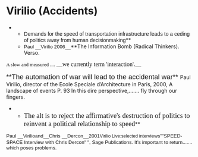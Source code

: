 =Virilio (Accidents)= 
**<span style="font-family: Arial,sans-serif;">Demands for the speed of transportation infrastructure leads to a ceding of politics away from human decisionmaking</span>**
**<span style="font-family: Arial,sans-serif; font-size: 10pt;">Paul __Virilio 2006__</span>**The Information Bomb (Radical Thinkers). Verso.
<span style="font-family: 'Times New Roman',serif; font-size: 10pt;">A slow and measured ....</span><span style="font-family: 'Times New Roman',serif; font-size: 12pt;"> __we currently term 'interaction'.__</span>

<span style="font-family: Calibri,sans-serif; font-size: 14pt;">**The automation of war will lead to the accidental war** </span>
Paul <span class="StyleBoldUnderline">Virilio</span>, director of the Ecole Speciale d’Architecture in Paris, <span class="StyleBoldUnderline">2000</span>, A landscape of events P. 93
In this dire perspective,....... fly through our fingers.

**<span style="font-family: 'Times New Roman',serif; font-size: 14pt;">The alt is to reject the affirmative's destruction of politics to reinvent a political relationship to speed</span>**
<span style="font-family: Arial,sans-serif; font-size: 10pt;">Paul __Virilioand__Chris __Dercon__2001</span><span style="font-family: Ottawa,sans-serif; font-size: 9pt;">Virilio Live</span><span style="font-family: Arial,sans-serif; font-size: 9pt;">:selected inter</span><span style="font-family: Arial,sans-serif; font-size: 10pt;">views</span><span style="font-family: Ottawa,sans-serif; font-size: 10pt;">""SPEED-SPACE Interview with Chris Dercon" ", Sage Publications.</span>
<span style="font-family: Dutch801RmBT,sans-serif; font-size: 10pt;">It’s important to return....... which poses problems.</span>